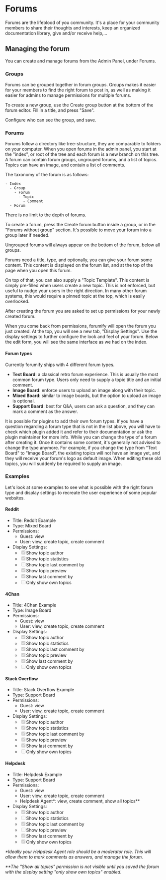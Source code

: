 
# Forums

Forums are the lifeblood of you community. It's a place for your community members to share their thoughts and interests,
keep an organized documentation library, give and/or receive help,...

## Managing the forum

You can create and manage forums from the <Link href="/user-manual/admin-panel">Admin Panel</Link>, under Forums.

### Groups

Forums can be grouped together in forum groups. Groups makes it easier for your members to find the right
forum to post in, as well as making it easier for admins to manage permissions for multiple forums.

To create a new group, use the <span className="btn-link"><Plus /> Create group</span> button at the bottom of the forum editor. Fill in a title,
and press "Save".

Configure who can see the group, and save.

### Forums

Forums follow a directory like tree-structure, they are comparable to folders on your computer.
When you open forums in the admin panel, you start at the "index", or root of the tree and each forum is a new branch on this tree.
A forum can contain forum groups, ungrouped forums, and a list of topics. Topics can have an image, and contain a list of comments.

The taxonomy of the forum is as follows:
```
- Index
  - Group
    - Forum
      - Topic
        - Comment
  - Forum
```
There is no limit to the depth of forums.

To create a forum, press the <span className="btn-link"><Plus /> Create forum</span> button inside a group, or in the "Forums without group" section.
It's possible to move your forum into a group later if needed.

<Alert severity="info">
    Ungrouped forums will always appear on the bottom of the forum, below all groups.
</Alert>

Forums need a title, type, and optionally, you can give your forum some content. This content is displayed on the forum list, and at the top of the page when you open this forum.

On top of that, you can also supply a "Topic Template". This content is simply pre-filled when users create a new topic. This is not enforced, but useful to nudge your users
in the right direction. In many other forum systems, this would require a pinned topic at the top, which is easily overlooked.

After creating the forum you are asked to set up permissions for your newly created forum.

When you come back from permissions, forumify will open the forum you just created. At the top, you will see a new tab, "Display Settings". Use the display settings
to further configure the look and feel of your forum. Below the edit form, you will see the same interface as we had on the index.

#### Forum types

Currently forumify ships with 4 different forum types.

- **Text Board**: a classical retro forum experience. This is usually the most common forum type. Users only need to supply a topic title and an initial comment.
- **Image Board**: enforce users to upload an image along with their topic.
- **Mixed Board**: similar to image boards, but the option to upload an image is optional.
- **Support Board**: best for Q&A, users can ask a question, and they can mark a comment as the answer.
<p></p>

<Alert severity="info">
    It is possible for plugins to add their own forum types. If you have a question regarding a forum type that is not in the list above, you will have to check which plugin
    added it and refer to their documentation or ask the plugin maintainer for more info.
</Alert>

<Alert severity="warning">
    While you can change the type of a forum after creating it. Once it contains some content, it's generally not advised to change the type anymore.
    For example, if you change the type from "Text Board" to "Image Board", the existing topics will not have an image yet, and they will receive your forum's logo as default image.
    When editing these old topics, you will suddenly be required to supply an image.
</Alert>

### Examples

Let's look at some examples to see what is possible with the right forum type and display settings to recreate the user experience of some popular websites.

#### Reddit

- Title: Reddit Example
- Type: Mixed Board
- Permissions:
    - Guest: view
    - User: view, create topic, create comment
- Display Settings:
    - <input checked disabled type="checkbox" />Show topic author
    - <input checked disabled type="checkbox" />Show topic statistics
    - <input disabled type="checkbox" />Show topic last comment by
    - <input checked disabled type="checkbox" />Show topic preview
    - <input checked disabled type="checkbox" />Show last comment by
    - <input disabled type="checkbox" />Only show own topics

#### 4Chan

- Title: 4Chan Example
- Type: Image Board
- Permissions:
    - Guest: view
    - User: view, create topic, create comment
- Display Settings:
    - <input checked disabled type="checkbox" />Show topic author
    - <input checked disabled type="checkbox" />Show topic statistics
    - <input checked disabled type="checkbox" />Show topic last comment by
    - <input checked disabled type="checkbox" />Show topic preview
    - <input checked disabled type="checkbox" />Show last comment by
    - <input disabled type="checkbox" />Only show own topics

#### Stack Overflow

- Title: Stack Overflow Example
- Type: Support Board
- Permissions:
    - Guest: view
    - User: view, create topic, create comment
- Display Settings:
    - <input checked disabled type="checkbox" />Show topic author
    - <input checked disabled type="checkbox" />Show topic statistics
    - <input checked disabled type="checkbox" />Show topic last comment by
    - <input checked disabled type="checkbox" />Show topic preview
    - <input checked disabled type="checkbox" />Show last comment by
    - <input disabled type="checkbox" />Only show own topics

#### Helpdesk

- Title: Helpdesk Example
- Type: Support Board
- Permissions:
    - Guest: view
    - User: view, create topic, create comment
    - Helpdesk Agent*: view, create comment, show all topics\*\*
- Display Settings:
    - <input checked disabled type="checkbox" />Show topic author
    - <input disabled type="checkbox" />Show topic statistics
    - <input checked disabled type="checkbox" />Show topic last comment by
    - <input disabled type="checkbox" />Show topic preview
    - <input checked disabled type="checkbox" />Show last comment by
    - <input checked disabled type="checkbox" />Only show own topics

*\*Ideally your Helpdesk Agent role should be a moderator role. This will allow them to mark comments as answers, and manage the forum.*

*\*\*The "Show all topics" permission is not visible until you saved the forum with the display setting "only show own topics" enabled.*
